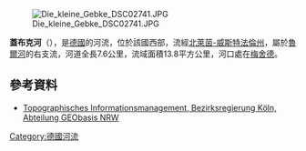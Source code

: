 {{Onesource|time=2020-07-26T03:05:43+00:00}}
{{Coord|51|20|54.16|N|8|16|38.10|E|display=title}}
[[Image:Die_kleine_Gebke_DSC02741.JPG|right]]

'''蓋布克河'''（{{lang-de|Gebke}}），是[[德國|德國]]的河流，位於該國西部，流經[[北萊茵-威斯特法倫州|北萊茵-威斯特法倫州]]，屬於[[魯爾河|魯爾河]]的右支流，河道全長7.6公里，流域面積13.8平方公里，河口處在[[梅舍德|梅舍德]]。

==參考資料==
* [http://www.tim-online.nrw.de/tim-online/nutzung/index.html Topographisches Informationsmanagement, Bezirksregierung Köln, Abteilung GEObasis NRW]

{{Germany-geo-stub}}
[[Category:德國河流|Category:德國河流]]